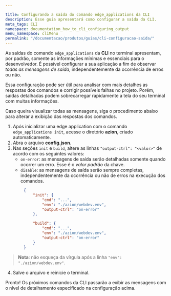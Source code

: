 ```yaml
---

title: Configurando a saída do comando edge_applications da CLI
description: Esse guia apresentará como configurar a saída da CLI.
meta_tags: CLI
namespace: documentation_how_to_cli_configuring_output
menu_namespace: cliMenu
permalink: "/documentacao/produtos/guias/cli-configuracao-saida/"
---
```


As saídas do comando `edge_applications` da **CLI** no terminal apresentam, por padrão, somente as informações mínimas e essenciais para o desenvolvedor. É possível configurar a sua aplicação a fim de observar *todas as mensagens de saída*, independentemente da ocorrência de erros ou não.

Essa configuração pode ser útil para analisar com mais detalhes as respostas dos comandos e corrigir possíveis falhas no projeto. Porém, saídas detalhadas podem sobrecarregar rapidamente a tela do seu terminal com muitas informações.

Caso queira visualizar todas as mensagens, siga o procedimento abaixo para alterar a exibição das respostas dos comandos.

1. Após inicializar uma edge application com o comando `edge_applications init`, acesse o diretório **azion**, criado automaticamente.
2. Abra o arquivo **config.json**.
3. Nas seções `init` e `build`, altere as linhas `"output-ctrl": "<valor>"` de acordo com os seguintes valores:
    - `on-error`: as mensagens de saída serão detalhadas somente quando ocorrer um erro. Esse é o *valor padrão* da chave.  
    - `disable`: as mensagens de saída serão sempre completas, independentemente da ocorrência ou não de erros na execução dos comandos.  

```json
        {  
            "init": {  
                "cmd": "...",  
                "env": "./azion/webdev.env",  
                "output-ctrl": "on-error"
            },  

            "build": {  
                "cmd": "...",  
                "env": "./azion/webdev.env",  
                "output-ctrl": "on-error"
            }
        }
```

> **Nota**: não esqueça da vírgula após a linha `"env": "./azion/webdev.env"`.

4. Salve o arquivo e reinicie o terminal.

Pronto! Os próximos comandos da CLI passarão a exibir as mensagens com o nível de detalhamento especificado na configuração acima.


